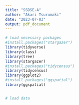```yaml
---
title: "SSDSE-A"
author: "Akari Tsurumaki"
date: "2023-07-03"
output: pdf_document
---
```



```r
# load necessary packages
#install.packages("stargazer")
library(tidyverse)
library(class)
library(tree)
library(stargazer)
#install.packages("tidycensus")
library(tidycensus)
library(ggplot2)
#install.packages("ggspatial")
library(ggspatial)


# load data


```